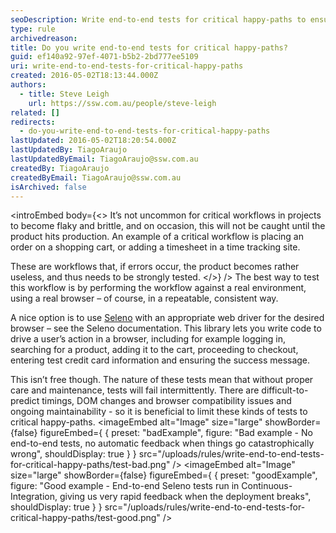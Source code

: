 ```yaml
---
seoDescription: Write end-to-end tests for critical happy-paths to ensure robust and reliable workflows in software applications.
type: rule
archivedreason:
title: Do you write end-to-end tests for critical happy-paths?
guid: ef140a92-97ef-4071-b5b2-2bd777ee5109
uri: write-end-to-end-tests-for-critical-happy-paths
created: 2016-05-02T18:13:44.000Z
authors:
  - title: Steve Leigh
    url: https://ssw.com.au/people/steve-leigh
related: []
redirects:
  - do-you-write-end-to-end-tests-for-critical-happy-paths
lastUpdated: 2016-05-02T18:20:54.000Z
lastUpdatedBy: TiagoAraujo
lastUpdatedByEmail: TiagoAraujo@ssw.com.au
createdBy: TiagoAraujo
createdByEmail: TiagoAraujo@ssw.com.au
isArchived: false
---
```


<introEmbed
  body={<>
It’s not uncommon for critical workflows in projects to become flaky and brittle, and on occasion, this will not be caught until the product hits production. An example of a critical workflow is placing an order on a shopping cart, or adding a timesheet in a time tracking site.

These are workflows that, if errors occur, the product becomes rather useless, and thus needs to be strongly tested.
  </>}
/>
The best way to test this workflow is by performing the workflow against a real environment, using a real browser – of course, in a repeatable, consistent way.

A nice option is to use [Seleno](http://seleno.teststack.net/) with an appropriate web driver for the desired browser – see the Seleno documentation. This library lets you write code to drive a user’s action in a browser, including for example logging in, searching for a product, adding it to the cart, proceeding to checkout, entering test credit card information and ensuring the success message.

This isn’t free though. The nature of these tests mean that without proper care and maintenance, tests will fail intermittently. There are difficult-to-predict timings, DOM changes and browser compatibility issues and ongoing maintainability - so it is beneficial to limit these kinds of tests to critical happy-paths.
<imageEmbed
  alt="Image"
  size="large"
  showBorder={false}
  figureEmbed={ {
    preset: "badExample",
    figure: "Bad example - No end-to-end tests, no automatic feedback when things go catastrophically wrong",
    shouldDisplay: true
  } }
  src="/uploads/rules/write-end-to-end-tests-for-critical-happy-paths/test-bad.png"
/>
<imageEmbed
  alt="Image"
  size="large"
  showBorder={false}
  figureEmbed={ {
    preset: "goodExample",
    figure: "Good example - End-to-end Seleno tests run in Continuous-Integration, giving us very rapid feedback when the deployment breaks",
    shouldDisplay: true
  } }
  src="/uploads/rules/write-end-to-end-tests-for-critical-happy-paths/test-good.png"
/>

